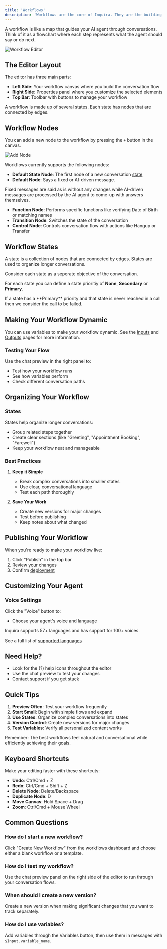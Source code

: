 ```yaml
---
title: 'Workflows'
description: 'Workflows are the core of Inquira. They are the building blocks of your Inquira agent.'
---
```


A workflow is like a map that guides your AI agent through conversations. Think of it as a flowchart where each step represents what the agent should say or do next.

![Workflow Editor](/images/workflows/editor.png)

## The Editor Layout

The editor has three main parts:

- **Left Side**: Your workflow canvas where you build the conversation flow
- **Right Side**: Properties panel where you customize the selected elements
- **Top Bar**: Toolbar with buttons to manage your workflow

A workflow is made up of several states. Each state has nodes that are connected by edges.

## Workflow Nodes

You can add a new node to the workflow by pressing the `+` button in the canvas.

![Add Node](/images/workflows/add-node.png)

Workflows currently supports the following nodes:

- **Default State Node**: The first node of a new conversation [state](/concepts/workflows#workflow-states)
- **Default Node**: Says a fixed or AI-driven message.

Fixed messages are said as is without any changes while AI-driven messages are processed by the AI agent to come-up with answers themselves.

- **Function Node**: Performs specific functions like verifying Date of Birth or matching names
- **Transition Node**: Switches the state of the conversation
- **Control Node**: Controls conversation flow with actions like Hangup or Transfer

## Workflow States

A state is a collection of nodes that are connected by edges. States are used to organize longer conversations.

Consider each state as a seperate objective of the conversation.

For each state you can define a state prioritiy of **None**, **Secondary** or **Primary**.

<Note>
    If a state has a **Primary** priority and that state is never reached in a call then we consider the call to be failed.
</Note>

## Making Your Workflow Dynamic

You can use variables to make your workflow dynamic. See the [Inputs](/concepts/workflows/inputs) and [Outputs](/concepts/workflows/outputs) pages for more information.

### Testing Your Flow

Use the chat preview in the right panel to:
- Test how your workflow runs
- See how variables perform
- Check different conversation paths

## Organizing Your Workflow

### States

States help organize longer conversations:
- Group related steps together
- Create clear sections (like "Greeting", "Appointment Booking", "Farewell")
- Keep your workflow neat and manageable

### Best Practices

1. **Keep it Simple**
   - Break complex conversations into smaller states
   - Use clear, conversational language
   - Test each path thoroughly

2. **Save Your Work**
   - Create new versions for major changes
   - Test before publishing
   - Keep notes about what changed

## Publishing Your Workflow

When you're ready to make your workflow live:

1. Click "Publish" in the top bar
2. Review your changes
3. Confirm [deployment](/concepts/deployments)

## Customizing Your Agent

### Voice Settings
Click the "Voice" button to:

- Choose your agent's voice and language

Inquira supports 57+ languages and has support for 100+ voices.

See a full list of [supported languages](/reference/languages)

## Need Help?

- Look for the (?) help icons throughout the editor
- Use the chat preview to test your changes
- Contact support if you get stuck

## Quick Tips

1. **Preview Often**: Test your workflow frequently
2. **Start Small**: Begin with simple flows and expand
3. **Use States**: Organize complex conversations into states
4. **Version Control**: Create new versions for major changes
5. **Test Variables**: Verify all personalized content works

Remember: The best workflows feel natural and conversational while efficiently achieving their goals.

## Keyboard Shortcuts

Make your editing faster with these shortcuts:

- **Undo**: Ctrl/Cmd + Z
- **Redo**: Ctrl/Cmd + Shift + Z
- **Delete Node**: Delete/Backspace
- **Duplicate Node**: D
- **Move Canvas**: Hold Space + Drag
- **Zoom**: Ctrl/Cmd + Mouse Wheel

## Common Questions

### How do I start a new workflow?
Click "Create New Workflow" from the workflows dashboard and choose either a blank workflow or a template.

### How do I test my workflow?
Use the chat preview panel on the right side of the editor to run through your conversation flows.

### When should I create a new version?
Create a new version when making significant changes that you want to track separately.

### How do I use variables?
Add variables through the Variables button, then use them in messages with `$Input.variable_name`.

<script defer src="https://umami.umarniz.com/script.js" data-website-id="c1526d42-6c87-4389-9877-edbdbde4d624"></script>